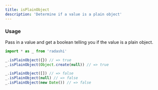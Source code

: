 ```yaml
---
title: isPlainObject
description: 'Determine if a value is a plain object'
---
```


### Usage

Pass in a value and get a boolean telling you if the value is a plain object.

```ts
import * as _ from 'radashi'

_.isPlainObject({}) // => true
_.isPlainObject(Object.create(null)) // => true

_.isPlainObject([]) // => false
_.isPlainObject(null) // => false
_.isPlainObject(new Date()) // => false
```
